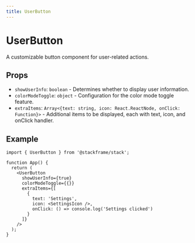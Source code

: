 ```yaml
---
title: UserButton
---
```


# UserButton

A customizable button component for user-related actions.

## Props

- `showUserInfo`: `boolean` - Determines whether to display user information.
- `colorModeToggle`: `object` - Configuration for the color mode toggle feature.
- `extraItems`: `Array<{text: string, icon: React.ReactNode, onClick: Function}>` - Additional items to be displayed, each with text, icon, and onClick handler.

## Example

```tsx
import { UserButton } from '@stackframe/stack';

function App() {
  return (
    <UserButton
      showUserInfo={true}
      colorModeToggle={{}}
      extraItems={[
        {
          text: 'Settings',
          icon: <SettingsIcon />,
          onClick: () => console.log('Settings clicked')
        }
      ]}
    />
  );
}
```